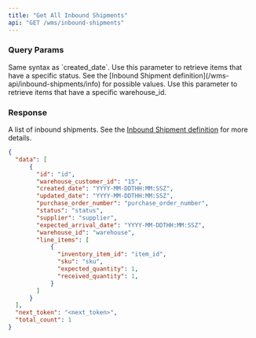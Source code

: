 ```yaml
---
title: "Get All Inbound Shipments"
api: "GET /wms/inbound-shipments"
---
```


<Snippet file="headers.mdx" />

### Query Params
<Snippet file="page-token.mdx" />

<Snippet file="created_date_query_param.mdx" />

<ParamField query="updated_date" type="string" optional>
  Same syntax as `created_date`.
</ParamField>

<ParamField query="status" type="string" optional>
  Use this parameter to retrieve items that have a specific status.
  See the [Inbound Shipment definition](/wms-api/inbound-shipments/info) for possible values.
</ParamField>

<ParamField query="warehouse_id" type="string" optional>
  Use this parameter to retrieve items that have a specific warehouse_id.
</ParamField>

### Response

<ResponseField name="data" type="list of inbound shipments">

A list of inbound shipments. See the [Inbound Shipment definition](/wms-api/inbound-shipments/info) for more details.

<Snippet file="inbound-shipment.mdx" />

</ResponseField>

<Snippet file="total_count.mdx" />

<Snippet file="next-token.mdx" />

<ResponseExample>

```json Response
{
  "data": [
      {
        "id": "id",
        "warehouse_customer_id": "15",
        "created_date": "YYYY-MM-DDTHH:MM:SSZ",
        "updated_date": "YYYY-MM-DDTHH:MM:SSZ",
        "purchase_order_number": "purchase_order_number",
        "status": "status",
        "supplier": "supplier",
        "expected_arrival_date": "YYYY-MM-DDTHH:MM:SSZ",
        "warehouse_id": "warehouse",
        "line_items": [
            {
              "inventory_item_id": "item_id",
              "sku": "sku",
              "expected_quantity": 1,
              "received_quantity": 1,
            }
        ]
      }
  ],
  "next_token": "<next_token>",
  "total_count": 1
}
```

</ResponseExample>
